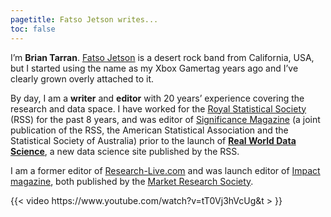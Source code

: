 ```yaml
---
pagetitle: Fatso Jetson writes...
toc: false
---
```


I'm **Brian Tarran**. [Fatso Jetson](https://fatsojetson.bandcamp.com/) is a desert rock band from California, USA, but I started using the name as my Xbox Gamertag years ago and I've clearly grown overly attached to it.

By day, I am a **writer** and **editor** with 20 years' experience covering the research and data space. I have worked for the [Royal Statistical Society](https://rss.org.uk/) (RSS) for the past 8 years, and was editor of [Significance Magazine](https://www.significancemagazine.com/) (a joint publication of the RSS, the American Statistical Association and the Statistical Society of Australia) prior to the launch of [**Real World Data Science**](https://realworlddatascience.net/), a new data science site published by the RSS. 

I am a former editor of [Research-Live.com](https://www.research-live.com/) and was launch editor of [Impact magazine](https://www.research-live.com/sections/impact), both published by the [Market Research Society](https://www.mrs.org.uk/).

{{< video https://www.youtube.com/watch?v=tT0Vj3hVcUg&t > }}
